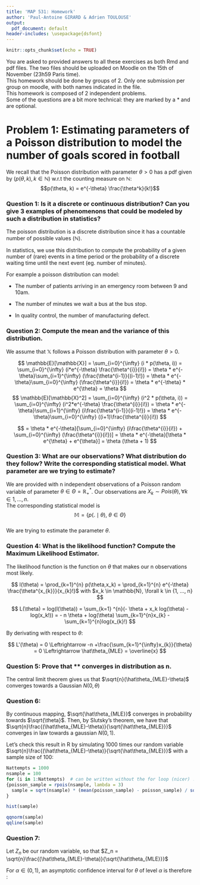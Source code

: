 ```yaml
---
title: 'MAP 531: Homework'
author: 'Paul-Antoine GIRARD & Adrien TOULOUSE'
output: 
  pdf_document: default
header-includes: \usepackage{dsfont}
---
```


```r
knitr::opts_chunk$set(echo = TRUE)
```

You are asked to provided answers to all these exercises as both Rmd and pdf files. The two files should be uploaded on Moodle on the 15th of November (23h59 Paris time).  
This homework should be done by groups of 2. Only one submission per group on moodle, with both names indicated in the file.  
This homework is composed of 2 independent problems.  
Some of the questions are a bit more technical: they are marked by a * and are optional.  

# Problem 1: Estimating parameters of a Poisson distribution to model the number of goals scored in football
We recall that the Poisson distribution with parameter $\theta > 0$ has a pdf given by ($p(\theta, k), k \in \mathbb{N})$ w.r.t the counting measure on $\mathbb{N}$:  
$$p(\theta, k) = e^{-\theta} \frac{\theta^k}{k!}$$

### Question 1: Is it a discrete or continuous distribution? Can you give 3 examples of phenomenons that could be modeled by such a distribution in statistics?

The poisson distribution is a discrete distribution since it has a countable number of possible values ($\mathbb{N}$).

In statistics, we use this distribution to compute the probability of a given number of (rare) events in a time period or the probability of a discrete waiting time until the next event (eg. number of minutes).

For example a poisson distribution can model:

* The number of patients arriving in an emergency room between 9 and 10am.

* The number of minutes we wait a bus at the bus stop.

* In quality control, the number of manufacturing defect.


### Question 2: Compute the mean and the variance of this distribution.

We assume that $\mathbb{X}$ follows a Poisson distribution with parameter $\theta > 0$.  

$$
\mathbb{E}[\mathbb{X}] = \sum_{i=0}^{\infty} (i * p(\theta, i)) = \sum_{i=0}^{\infty} (i*e^{-\theta} \frac{\theta^{i}}{i!}) = \theta * e^{-\theta}\sum_{i=1}^{\infty} (\frac{\theta^{i-1}}{(i-1)!}) = \theta * e^{-\theta}\sum_{i=0}^{\infty} (\frac{\theta^{i}}{i!}) = \theta * e^{-\theta} * e^{\theta} = \theta  
$$
$$
\mathbb{E}[\mathbb{X}^2] = \sum_{i=0}^{\infty} (i^2 * p(\theta, i)) = \sum_{i=0}^{\infty} (i^2*e^{-\theta} \frac{\theta^{i}}{i!}) = \theta * e^{-\theta}\sum_{i=1}^{\infty} (i\frac{\theta^{i-1}}{(i-1)!}) = \theta * e^{-\theta}\sum_{i=0}^{\infty} ((i+1)\frac{\theta^{i}}{i!})
$$

$$
= \theta * e^{-\theta}[\sum_{i=0}^{\infty} (i\frac{\theta^{i}}{i!}) + \sum_{i=0}^{\infty} (\frac{\theta^{i}}{i!})] = \theta * e^{-\theta}[\theta * e^{\theta} + e^{\theta}] = \theta (\theta + 1)
$$

### Question 3: What are our observations? What distribution do they follow? Write the corresponding statistical model. What parameter are we trying to estimate?

We are provided with n independent observations of a Poisson random variable of parameter $\theta \in \Theta = \mathbb{R_+^*}$. Our observations are $X_k \sim Pois (\theta), \forall k \in {1, ..., n}$.  
The corresponding statistical model is $$\mathbb{M} = \{p(.\mid \theta),\ \theta \in\Theta \}$$  
We are trying to estimate the parameter $\theta$. 

### Question 4: What is the likelihood function? Compute the Maximum Likelihood Estimator.

The likelihood function is the function on $\theta$ that makes our n observations most likely. 

$$
l(\theta) = \prod_{k=1}^{n} p(\theta,x_k) = \prod_{k=1}^{n} e^{-\theta} \frac{\theta^{x_{k}}}{x_{k}!}$ with $x_k \in \mathbb{N}, \forall k \in {1, ..., n}
$$ 

$$
L(\theta) = log(l(\theta)) = \sum_{k=1} ^{n}(- \theta + x_k log(\theta) - log(x_k!)) = - n \theta + log(\theta) \sum_{k=1}^{n}x_{k} - \sum_{k=1}^{n}log(x_{k}!)
$$

By derivating with respect to $\theta$:

$$
L'(\theta) = 0 \Leftrightarrow -n +\frac{\sum_{k=1}^{\infty}x_{k}}{\theta} = 0 \Leftrightarrow \hat\theta_{MLE} = \overline{x}
$$

### Question 5: Prove that ** converges in distribution as n.

The central limit theorem gives us that $\sqrt{n}(\hat\theta_{MLE}-\theta)$ converges towards a Gaussian $N(0,\theta)$

### Question 6:

By continuous mapping, $\sqrt{\hat\theta_{MLE}}$ converges in probability towards $\sqrt{\theta}$.
Then, by Slutsky's theorem, we have that $\sqrt{n}\frac{(\hat\theta_{MLE}-\theta)}{\sqrt{\hat\theta_{MLE}}}$ converges in law towards a gaussian $N(0,1)$.

Let's check this result in R by simulating 1000 times our random variable $\sqrt{n}\frac{(\hat\theta_{MLE}-\theta)}{\sqrt{\hat\theta_{MLE}}}$ with a sample size of 100: 

```r
Nattempts = 1000
nsample = 100
for (i in 1:Nattempts)  # can be written without the for loop (nicer) !
{poisson_sample = rpois(nsample, lambda = 3)
  sample = sqrt(nsample) * (mean(poisson_sample) - poisson_sample) / sqrt(mean(poisson_sample))
}  

hist(sample)
```

```r
qqnorm(sample)
qqline(sample)
```

### Question 7:

Let $Z_n$ be our random variable, so that $Z_n = \sqrt{n}\frac{(\hat\theta_{MLE}-\theta)}{\sqrt{\hat\theta_{MLE}}}$



For $\alpha \in (0, 1)$,  an asymptotic confidence interval for $\theta$ of level $\alpha$ is therefore : 

